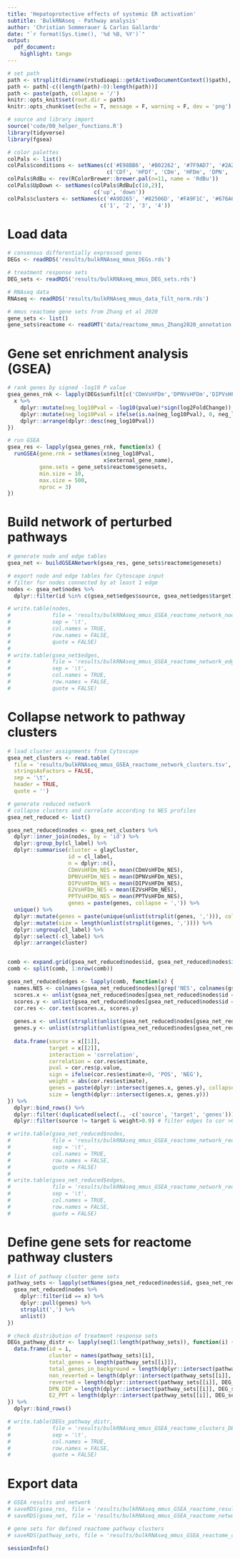 ```yaml
---
title: 'Hepatoprotective effects of systemic ER activation'
subtitle: 'BulkRNAseq - Pathway analysis'
author: 'Christian Sommerauer & Carlos Gallardo'
date: "`r format(Sys.time(), '%d %B, %Y')`"
output:
  pdf_document:
    highlight: tango
---
```


```r
# set path
path <- strsplit(dirname(rstudioapi::getActiveDocumentContext()$path), '/')[[1]]
path <- path[-c((length(path)-0):length(path))]
path <- paste(path, collapse = '/')
knitr::opts_knit$set(root.dir = path)
knitr::opts_chunk$set(echo = T, message = F, warning = F, dev = 'png')

```

```r
# source and library import
source('code/00_helper_functions.R')
library(tidyverse)
library(fgsea)

```

```r
# color palettes
colPals <- list()
colPals$conditions <- setNames(c('#E98BB6', '#B02262', '#7F9AD7', '#2A2F72', '#7DC7D1', '#339ACD', '#356FB5', '#2B40AB'),
                               c('CDf', 'HFDf', 'CDm', 'HFDm', 'DPN', 'DIP', 'E2', 'PPT'))
colPals$RdBu <- rev(RColorBrewer::brewer.pal(n=11, name = 'RdBu'))
colPals$UpDown <- setNames(colPals$RdBu[c(10,2)],
                           c('up', 'down'))
colPals$clusters <- setNames(c('#A9D265', '#82506D', '#FA9F1C', '#676A6E'),
                             c('1', '2', '3', '4'))

```


# Load data

```r
# consensus differentially expressed genes
DEGs <- readRDS('results/bulkRNAseq_mmus_DEGs.rds')

# treatment response sets
DEG_sets <- readRDS('results/bulkRNAseq_mmus_DEG_sets.rds')

# RNAseq data
RNAseq <- readRDS('results/bulkRNAseq_mmus_data_filt_norm.rds')

# mmus reactome gene sets from Zhang et al 2020
gene_sets <- list()
gene_sets$reactome <- readGMT('data/reactome_mmus_Zhang2020_annotation.gmt')

```


# Gene set enrichment analysis (GSEA)

```r
# rank genes by signed -log10 P value
gsea_genes_rnk <- lapply(DEGs$unfilt[c('CDmVsHFDm','DPNVsHFDm','DIPVsHFDm','E2VsHFDm','PPTVsHFDm')], function(x) {
  x %>% 
    dplyr::mutate(neg_log10Pval = -log10(pvalue)*sign(log2FoldChange)) %>% 
    dplyr::mutate(neg_log10Pval = ifelse(is.na(neg_log10Pval), 0, neg_log10Pval)) %>%
    dplyr::arrange(dplyr::desc(neg_log10Pval))
})

# run GSEA
gsea_res <- lapply(gsea_genes_rnk, function(x) {
  runGSEA(gene.rnk = setNames(x$neg_log10Pval,
                              x$external_gene_name),
          gene.sets = gene_sets$reactome$genesets,
          min.size = 10,
          max.size = 500,
          nproc = 3)
})

```


# Build network of perturbed pathways

```r
# generate node and edge tables
gsea_net <- buildGSEANetwork(gsea_res, gene_sets$reactome$genesets)

# export node and edge tables for Cytoscape input
# filter for nodes connected by at least 1 edge
nodes <- gsea_net$nodes %>% 
  dplyr::filter(id %in% c(gsea_net$edges$source, gsea_net$edges$target))

# write.table(nodes,
#             file = 'results/bulkRNAseq_mmus_GSEA_reactome_network_nodes.tsv',
#             sep = '\t',
#             col.names = TRUE,
#             row.names = FALSE,
#             quote = FALSE)
# 
# write.table(gsea_net$edges,
#             file = 'results/bulkRNAseq_mmus_GSEA_reactome_network_edges.tsv',
#             sep = '\t',
#             col.names = TRUE,
#             row.names = FALSE,
#             quote = FALSE)

```


# Collapse network to pathway clusters

```r
# load cluster assignments from Cytoscape
gsea_net_clusters <- read.table(
  file = 'results/bulkRNAseq_mmus_GSEA_reactome_network_clusters.tsv',
  stringsAsFactors = FALSE,
  sep = '\t',
  header = TRUE,
  quote = '')

# generate reduced network
# collapse clusters and correlate according to NES profiles
gsea_net_reduced <- list()

gsea_net_reduced$nodes <- gsea_net_clusters %>% 
  dplyr::inner_join(nodes, by = 'id') %>% 
  dplyr::group_by(cl_label) %>% 
  dplyr::summarise(cluster = glayCluster,
                   id = cl_label,
                   n = dplyr::n(),
                   CDmVsHFDm_NES = mean(CDmVsHFDm_NES),
                   DPNVsHFDm_NES = mean(DPNVsHFDm_NES),
                   DIPVsHFDm_NES = mean(DIPVsHFDm_NES),
                   E2VsHFDm_NES = mean(E2VsHFDm_NES),
                   PPTVsHFDm_NES = mean(PPTVsHFDm_NES),
                   genes = paste(genes, collapse = ',')) %>% 
  unique() %>% 
  dplyr::mutate(genes = paste(unique(unlist(strsplit(genes, ','))), collapse = ',')) %>% 
  dplyr::mutate(size = length(unlist(strsplit(genes, ',')))) %>% 
  dplyr::ungroup(cl_label) %>% 
  dplyr::select(-cl_label) %>% 
  dplyr::arrange(cluster)


comb <- expand.grid(gsea_net_reduced$nodes$id, gsea_net_reduced$nodes$id)
comb <- split(comb, 1:nrow(comb))

gsea_net_reduced$edges <- lapply(comb, function(x) {
  names.NES <- colnames(gsea_net_reduced$nodes)[grep('NES', colnames(gsea_net_reduced$nodes))]
  scores.x <- unlist(gsea_net_reduced$nodes[gsea_net_reduced$nodes$id == x[[1]], names.NES])
  scores.y <- unlist(gsea_net_reduced$nodes[gsea_net_reduced$nodes$id == x[[2]], names.NES])
  cor.res <- cor.test(scores.x, scores.y)
  
  genes.x <- unlist(strsplit(unlist(gsea_net_reduced$nodes[gsea_net_reduced$nodes$id == x[[1]], 'genes']), ','))
  genes.y <- unlist(strsplit(unlist(gsea_net_reduced$nodes[gsea_net_reduced$nodes$id == x[[2]], 'genes']), ','))
  
  data.frame(source = x[[1]],
             target = x[[2]],
             interaction = 'correlation',
             correlation = cor.res$estimate,
             pval = cor.res$p.value,
             sign = ifelse(cor.res$estimate>0, 'POS', 'NEG'),
             weight = abs(cor.res$estimate),
             genes = paste(dplyr::intersect(genes.x, genes.y), collapse = ','),
             size = length(dplyr::intersect(genes.x, genes.y)))
}) %>% 
  dplyr::bind_rows() %>% 
  dplyr::filter(!duplicated(select(., -c('source', 'target', 'genes')))) %>% 
  dplyr::filter(source != target & weight>0.9) # filter edges to cor >0.9 or <-0.9

# write.table(gsea_net_reduced$nodes,
#             file = 'results/bulkRNAseq_mmus_GSEA_reactome_network_reduced_nodes.tsv',
#             sep = '\t',
#             col.names = TRUE,
#             row.names = FALSE,
#             quote = FALSE)
# 
# write.table(gsea_net_reduced$edges,
#             file = 'results/bulkRNAseq_mmus_GSEA_reactome_network_reduced_edges.tsv',
#             sep = '\t',
#             col.names = TRUE,
#             row.names = FALSE,
#             quote = FALSE)

```


# Define gene sets for reactome pathway clusters

```r
# list of pathway cluster gene sets
pathway_sets <- lapply(setNames(gsea_net_reduced$nodes$id, gsea_net_reduced$nodes$id), function(x) {
  gsea_net_reduced$nodes %>% 
    dplyr::filter(id == x) %>% 
    dplyr::pull(genes) %>% 
    strsplit(',') %>% 
    unlist()
})

# check distribution of treatment response sets
DEGs_pathway_distr <- lapply(seq(1:length(pathway_sets)), function(i) {
  data.frame(id = i,
             cluster = names(pathway_sets)[i],
             total_genes = length(pathway_sets[[i]]),
             total_genes_in_background = length(dplyr::intersect(pathway_sets[[i]], RNAseq$annotation$external_gene_name)),
             non_reverted = length(dplyr::intersect(pathway_sets[[i]], DEG_sets$gene_symbols$non_reverted)),
             reverted = length(dplyr::intersect(pathway_sets[[i]], DEG_sets$gene_symbols$reverted)),
             DPN_DIP = length(dplyr::intersect(pathway_sets[[i]], DEG_sets$gene_symbols$DPN_DIP)),
             E2_PPT = length(dplyr::intersect(pathway_sets[[i]], DEG_sets$gene_symbols$E2_PPT)))
}) %>% 
  dplyr::bind_rows()

# write.table(DEGs_pathway_distr,
#             file = 'results/bulkRNAseq_mmus_GSEA_reactome_clusters_DEGs_intersection.tsv',
#             sep = '\t',
#             col.names = TRUE,
#             row.names = FALSE,
#             quote = FALSE)

```


# Export data

```r
# GSEA results and network
# saveRDS(gsea_res, file = 'results/bulkRNAseq_mmus_GSEA_reactome_results.rds')
# saveRDS(gsea_net, file = 'results/bulkRNAseq_mmus_GSEA_reactome_network.rds')

# gene sets for defined reactome pathway clusters
# saveRDS(pathway_sets, file = 'results/bulkRNAseq_mmus_GSEA_reactome_cluster_sets.rds')

```


```r
sessionInfo()

```

